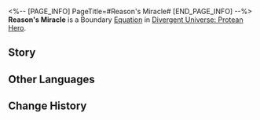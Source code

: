 <%-- [PAGE_INFO]
PageTitle=#Reason's Miracle#
[END_PAGE_INFO] --%>
{{Equation Infobox
|period   = Protean Hero
|rarity   = boundary
|path1    = Erudition*16
|effect   = Spend 100 points of Energy to use the ability and achieve Boundary Resonance with the Path of Erudition. Deals minor Imaginary DMG to all enemy targets. Additionally, links the enemy with the highest Max HP with other enemies, inflicting "{{Trait|Central Link}}" on all enemies, and regenerating Energy equal to {{Color|h|100%}} of Max Energy to all allies.
|mentions = Cerces
}}
'''Reason's Miracle''' is a Boundary [[Divergent Universe: Protean Hero/Equatoins|Equation]] in [[Divergent Universe: Protean Hero]].

==Story==
{{Description|This is an erudite utterance inscribed on a stone tablet. This is the miracle of Cerces, the Bough of Rift.<br />A girl from Idilia was born with wisdom far surpassing that of ordinary people.<br />She solved all the puzzles left over a century.<br />With no questions left to challenge her, she found the sacred tree of Cerces.<br />In her arrogance, she prayed to Cerces for a question,<br />Believing even the Titans could not stump her.<br />She claimed to have exhausted all knowledge of the world, and wished to prove,<br />That she was wiser even than the gods.<br />Cerces asked, "What lies beyond Amphoreus?"<br />Bewildered, the girl stood motionless for three days and nights, unable to answer.<br />What, indeed, was the answer to the question?<br />The god smiled and swayed their branches, for they too did not know.<br />Admitting their own ignorance was what made them wiser than the girl.}}
<!--
==Gameplay Notes==
* 
-->
==Other Languages==
{{Other Languages
|en   = Reason's Miracle
|zhs  = 理性之神迹
|zht  = 理性之神跡
|ja   = 「{{Rubi|理性|りせい}}」の{{Rubi|神跡|しんせき}}
|ko   = 이성의 기적
|es   = Milagro de la razón
|fr   = Miracle de la Raison
|ru   = Чудо разума
|th   = ปาฏิหาริย์แห่งเหตุผล
|vi   = Thần Tích Lý Trí
|de   = Wunder der Vernunft
|id   = Reason's Miracle
|pt   = Milagre da Razão
}}

==Change History==
{{Change History|3.1}}